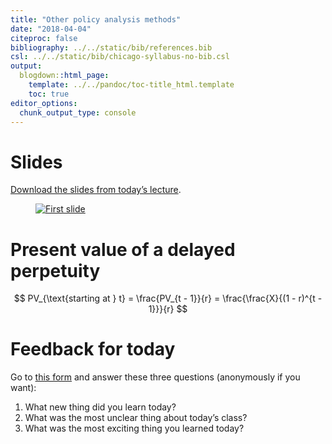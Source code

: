 ```yaml
---
title: "Other policy analysis methods"
date: "2018-04-04"
citeproc: false
bibliography: ../../static/bib/references.bib
csl: ../../static/bib/chicago-syllabus-no-bib.csl
output:
  blogdown::html_page:
    template: ../../pandoc/toc-title_html.template
    toc: true
editor_options: 
  chunk_output_type: console
---
```


# Slides

[Download the slides from today's lecture](/slides/MPA-612_2018-04-04.pdf).

<figure>
[![First slide](/images/slides/slides_2018-04-04.png)](/slides/MPA-612_2018-04-04.pdf)
</figure>


# Present value of a delayed perpetuity

$$
PV_{\text{starting at } t} = \frac{PV_{t - 1}}{r} = \frac{\frac{X}{(1 - r)^{t - 1}}}{r}
$$


# Feedback for today

Go to [this form](https://goo.gl/forms/55ggByhQd3U8eW6e2) and answer these three questions (anonymously if you want):

1. What new thing did you learn today?
2. What was the most unclear thing about today's class?
3. What was the most exciting thing you learned today?

